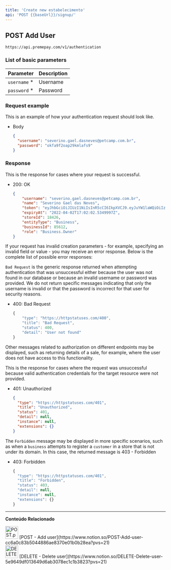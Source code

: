 ```yaml
---
title: 'Create new estabelecimento'
api: 'POST {{baseUrl}}/signup/'
---
```


## **POST Add User**

`https://api.premepay.com/v1/authentication` 

### List of basic parameters

| Parameter | Description |
| --- | --- |
| `username` * | Username |
| `password` * | Password |

### **Request example**

This is an example of how your authentication request should look like.

- Body
    
    ```json
    {
      "username": "severino.gael.dasneves@petcamp.com.br",
      "password": "okfa9f2oap29kmlafs9"
    }
    ```
    

### **Response**

This is the response for cases where your request is successful.

- 200: OK
    
    ```json
    {
    	"username": "severino.gael.dasneves@petcamp.com.br",
    	"name": "Severino Gael das Neves",
    	"token": "eyJhbGciOiJIUzI1NiIsInR5cCI6IkpXVCJ9.eyJuYW1laWQiOiIzNzMiLCJ1bmlxdWVfbmFtZSI6Im5laW1hci5wZXJlekB3ZWdldDJ1LmNvbSIsInJvbGUiOiJCdXNpbmVzcy5Pd25lciIsIkJ1c2luZXNzIjoiMzk4IiwiU3RvcmVzIjoiWzU1Nl0iLCJJc0FkbWluIjoiRmFsc2UiLCJuYmYiOjE2NDg5MTUzMjIsImV4cCI6nTY0ODkxODkyMiwiaWF0IjoxNjQ4OTE1MzIyfQ.E2yZT5xWt38xC0NttI2S3IA5A8OCPH225MYA53XicgY",
    	"expiryAt": "2022-04-02T17:02:02.5349997Z",
    	"storeId": 18426,
    	"entityType": "Business",
    	"businessId": 85612,
    	"role": "Business.Owner"
    }
    ```
    

If your request has invalid creation parameters - for example, specifying an invalid field or value - you may receive an error response. Below is the complete list of possible error responses:

`Bad Request` is the generic response returned when attempting authentication that was unsuccessful either because the user was not found in our database or because an invalid username or password was provided. We do not return specific messages indicating that only the username is invalid or that the password is incorrect for that user for security reasons.

- 400: Bad Request
    
    ```jsx
    {
        "type": "https://httpstatuses.com/400",
        "title": "Bad Request",
        "status": 400,
        "detail": "User not found"
    }
    ```
    

Other messages related to authorization on different endpoints may be displayed, such as returning details of a sale, for example, where the user does not have access to this functionality.

This is the response for cases where the request was unsuccessful because valid authentication credentials for the target resource were not provided.

- 401: Unauthorized
    
    ```json
    {
      "type": "https://httpstatuses.com/401",
      "title": "Unauthorized",
      "status": 401,
      "detail": null,
      "instance": null,
      "extensions": {}
    }
    ```
    

The `Forbidden`  message may be displayed in more specific scenarios, such as when a `business` attempts to register a `customer` in a store that is not under its domain. In this case, the returned message is 403 - Forbidden

- 403: Forbidden
    
    ```jsx
    {
      "type": "https://httpstatuses.com/401",
      "title": "Forbidden",
      "status": 403,
      "detail": null,
      "instance": null,
      "extensions": {}
    }
    ```
    

---

**Conteúdo Relacionado**

<aside>
<img src="POST.png" alt="POST.png" width="40px" /> [POST - Add user](https://www.notion.so/POST-Add-user-cc6a0c83b5044886ae8370e01b0b28ea?pvs=21)

</aside>

<aside>
<img src="DELETE.png" alt="DELETE.png" width="40px" /> [DELETE - Delete user](https://www.notion.so/DELETE-Delete-user-5e9649df013649d6ab3078ec1c1b3823?pvs=21)

</aside>
